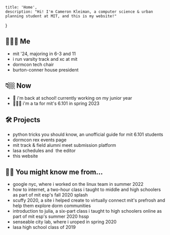 
    title: 'Home',
    description: "Hi! I'm Cameron Kleiman, a computer science & urban planning student at MIT, and this is my website!"
}

<SocialBox />

## 🙋🏼‍♂️ Me

- mit '24, majoring in <SlideTip title="(computer science)">6-3</SlideTip> and <SlideTip title="(urban planning)">11</SlideTip>
- i run <Link href="https://mitathletics.com/sports/mcross" target="_blank">varsity track and xc</Link> at mit
- <Link href="https://dormcon.mit.edu" target="_blank">dormcon</Link> tech chair
- <Link href="https://bc.mit.edu" target="_blank">burton-conner house</Link> president

## 👇🏼 Now

- 🏫 i'm back at school! currently working on my junior year
- 👨🏼‍💻 i'm a ta for mit's <SlideTip title="fundamentals of programming">6.101</SlideTip> in spring 2023

## 🛠️ Projects

- <Link href="https://pages.camk.co" target="_blank" rel="noreferrer">python tricks you should know</Link>, an unofficial guide for <Link href="https://py.mit.edu" target="_blank" rel="noreferrer">mit 6.101</Link> students
- <Link href="https://dormcon.mit.edu/rex/events" target="_blank">dormcon rex events page</Link>
- <Link href="https://www.virtualtrackfield.com/" target="_blank">mit track & field alumni meet submission platform</Link>
- <Link href="https://schedules.lasa2019.com" target="_blank">lasa schedules</Link> and&nbsp;
  <Link href="https://schedules-editor.lasa2019.com" target="_blank">the editor</Link>
- <Link href="https://github.com/camtheman256/personal-website" target="_blank">this website</Link>

## 👋🏼 You might know me from&hellip;
- <Link href="https://careers.google.com/locations/new-york/" target="_blank">google nyc</Link>, where i worked on the linux team in summer 2022
- <Link href="https://splash-c14375.github.io/" target="_blank">how to internet</Link>, a two-hour class i taught to middle and high schoolers as part of mit esp's fall 2020 splash
- <Link href="https://www.notion.so/SCUFFY-2020-7ca7a73c7ecd4e1e8c9a14aec02cc2f3" target="_blank">scuffy 2020</Link>, a site i helped create to virtually connect mit's prefrosh and help them explore dorm communities
- <Link href="https://camtheman256.github.io/C14008-website/" target="_blank">introduction to julia</Link>, a six-part class i taught to high schoolers online as part of mit esp's summer 2020 hssp
- <Link href="https://senseable.mit.edu" target="_blank">senseable city lab</Link>, where i <SlideTip title="mit's undergraduate research opportunities program">uroped</SlideTip> in spring 2020
- <Link href="https://www.lasahighschool.org" target="_blank">lasa high school</Link> class of 2019

